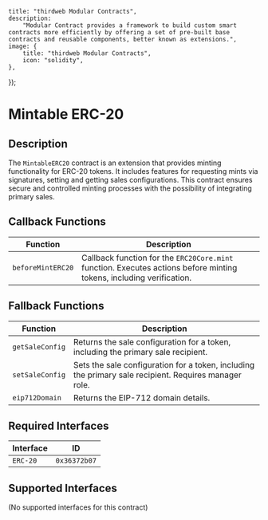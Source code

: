 

    title: "thirdweb Modular Contracts",
    description:
        "Modular Contract provides a framework to build custom smart contracts more efficiently by offering a set of pre-built base contracts and reusable components, better known as extensions.",
    image: {
        title: "thirdweb Modular Contracts",
        icon: "solidity",
    },
});

# Mintable ERC-20

## Description

The `MintableERC20` contract is an extension that provides minting functionality for ERC-20 tokens. It includes features for requesting mints via signatures, setting and getting sales configurations. This contract ensures secure and controlled minting processes with the possibility of integrating primary sales.

## Callback Functions

| Function             | Description                                                                |
|----------------------|----------------------------------------------------------------------------|
| `beforeMintERC20`    | Callback function for the `ERC20Core.mint` function. Executes actions before minting tokens, including verification. |

## Fallback Functions

| Function                | Description                                                                             |
|-------------------------|-----------------------------------------------------------------------------------------|
| `getSaleConfig`         | Returns the sale configuration for a token, including the primary sale recipient.       |
| `setSaleConfig`         | Sets the sale configuration for a token, including the primary sale recipient. Requires manager role. |
| `eip712Domain`          | Returns the EIP-712 domain details.                                                     |

## Required Interfaces

| Interface  | ID          |
|------------|-------------|
| `ERC-20`  | `0x36372b07`|

## Supported Interfaces

(No supported interfaces for this contract)

